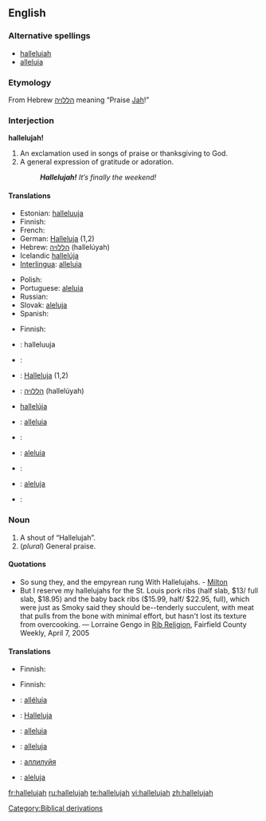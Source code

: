 ==English==

===Alternative spellings===
* [[halleluiah]]<!--I don't know this one...--><!-- It's older, I think, and more phonetic --dmh -->
* [[alleluia]]

===Etymology===
From Hebrew [[הללויה]] meaning “Praise [[Jah]]!”

===Interjection===
'''hallelujah!'''

# An exclamation used in songs of praise or thanksgiving to God.
# A general expression of gratitude or adoration.
#: '''''Hallelujah!''' It’s finally the weekend!''

====Translations====
{{trans-top|exclamation to praise the God}}
* Estonian: [[halleluuja]]
* Finnish: {{t+|fi|halleluja}}
* French: {{t+|fr|alléluia}}
* German: [[Halleluja]] (1,2)
* Hebrew: [[הללויה]] (hallelúyah)
* Icelandic [[hallelúja]]
* [[Interlingua]]: [[alleluia#Interlingua|alleluia]]
{{trans-mid}}
* Polish: {{t-|pl|alleluja}}
* Portuguese: [[aleluia]]
* Russian: {{t+|ru|аллилуйя|sc=Cyrl}}
* Slovak: [[aleluja]]
* Spanish: {{t-|es|aleluya|f}}
{{trans-bottom}}

{{trans-top|general exclamation of gratitude}}
* Finnish: {{t+|fi|halleluja}}
{{trans-mid}}
{{trans-bottom}}

{{ttbc-top}}
* {{ttbc|Estonian}}: halleluuja
* {{ttbc|French}}: {{t+|fr|alléluia}}
* {{ttbc|German}}: [[Halleluja]] (1,2)
* {{ttbc|Hebrew}}: [[הללויה]] (hallelúyah)
* {{ttbc|Icelandic}} [[hallelúja]]
* {{ttbc|Interlingua}}: [[alleluia#Interlingua|alleluia]]
* {{ttbc|Polish}}: {{t-|pl|alleluja}}
* {{ttbc|Portuguese}}: [[aleluia]]
* {{ttbc|Russian}}: {{t+|ru|аллилуйя|sc=Cyrl}}
* {{ttbc|Slovak}}: [[aleluja]]
* {{ttbc|Spanish}}: {{t-|es|aleluya|f}}
{{trans-bottom}}

===Noun===
{{en-noun}}

# A shout of “Hallelujah”.
# (''plural'') General praise.

====Quotations====
* So sung they, and the empyrean rung With Hallelujahs. - [[Milton]]
* But I reserve my hallelujahs for the St. Louis pork ribs (half slab, $13/ full slab, $18.95) and the baby back ribs ($15.99, half/ $22.95, full), which were just as Smoky said they should be--tenderly succulent, with meat that pulls from the bone with minimal effort, but hasn't lost its texture from overcooking. &mdash; Lorraine Gengo in [http://www.fairfieldweekly.com/gbase/Dining/content?oid=oid:106817 Rib Religion], Fairfield County Weekly, April 7, 2005

====Translations====
{{trans-top|shout of Hallelujah}}
* Finnish: {{t+|fi|halleluja}}
{{trans-mid}}
{{trans-bottom}}

{{trans-top|general praise}}
* Finnish: {{t|fi|ylistys}}
{{trans-mid}}
{{trans-bottom}}

{{checktrans-top}}
* {{ttbc|French}}: [[alléluia]]
* {{ttbc|German}}: [[Halleluja]] {{n}}
* {{ttbc|Interlingua}}: [[alleluia#Interlingua|alleluia]]
{{checktrans-mid}}
* {{ttbc|Polish}}: [[alleluja]]
* {{ttbc|Russian}}: [[аллилуйя]]
* {{ttbc|Slovak}}: [[aleluja]]
{{checktrans-bottom}}

[[Category:Biblical derivations]]

[[fr:hallelujah]]
[[ru:hallelujah]]
[[te:hallelujah]]
[[vi:hallelujah]]
[[zh:hallelujah]]